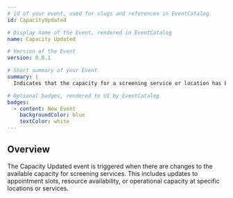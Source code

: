 ```yaml
---
# id of your event, used for slugs and references in EventCatalog.
id: CapacityUpdated

# Display name of the Event, rendered in EventCatalog
name: Capacity Updated

# Version of the Event
version: 0.0.1

# Short summary of your Event
summary: |
  Indicates that the capacity for a screening service or location has been updated.

# Optional badges, rendered to UI by EventCatalog
badges:
  - content: New Event
    backgroundColor: blue
    textColor: white
---
```


## Overview

The Capacity Updated event is triggered when there are changes to the available capacity for screening services. This includes updates to appointment slots, resource availability, or operational capacity at specific locations or services.

<Schema />
